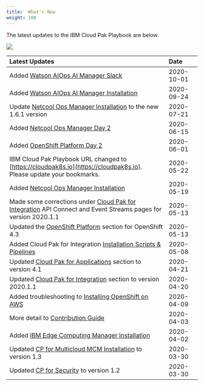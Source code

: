 ```yaml
---
title:  What's New
weight: 100
---
```


The latest updates to the IBM Cloud Pak 
Playbook are below.

![](/assets/playbook/Newspaper.jpg)

| Latest Updates | Date &nbsp; &nbsp; |
| :-------------- | :----------- |
| Added [Watson AIOps AI Manager Slack](/aiops/aimgr/slack/) | 2020-10-01 |
| Added [Watson AIOps AI Manager Installation](/aiops/aimgr/install/) | 2020-09-24 |
| Update [Netcool Ops Manager Installation](/mcm/cp4mcm_netcool_ops_manager) to the new 1.6.1 version | 2020-07-21 |
| Added [Netcool Ops Manager Day 2](/mcm/cp4mcm_nom_day2) | 2020-06-15 |
| Added [OpenShift Platform Day 2](/day2/Introduction) | 2020-06-01 |
| IBM Cloud Pak Playbook URL changed to [https://cloudpak8s.io](https://cloudpak8s.io). Please update your bookmarks. | 2020-05-22 |
| Added [Netcool Ops Manager Installation](../mcm/cp4mcm_netcool_ops_manager/) | 2020-05-19 |
| Made some corrections under [Cloud Pak for Integration](../integration/cp4i-introduction) API Connect and Event Streams pages for version 2020.1.1 | 2020-05-13 |
| Updated the [OpenShift Platform](../ocp/introduction) section for OpenShift 4.3 | 2020-05-13 |
| Added Cloud Pak for Integration [Installation Scripts & Pipelines](../integration/scripts) | 2020-05-08 |
| Updated [Cloud Pak for Applications](../apps/cp4a_overview/) section to version 4.1 | 2020-04-21 |
| Updated [Cloud Pak for Integration](../integration/cp4i-introduction/) section to version 2020.1.1 | 2020-04-20 |
| Added troubleshooting to [Installing OpenShift on AWS](../ocp/openshift4_aws/) | 2020-04-09 |
| More detail to [Contribution Guide](../contribute/) | 2020-04-03 |
| Added [IBM Edge Computing Manager Installation](../mcm/edge/) | 2020-04-02 |
| Updated [CP for Multicloud MCM Installation](../mcm/cp4mcm_mcm_install/) to version 1.3 | 2020-03-30 |
| Updated [CP for Security](../security/introduction/) to version 1.2 | 2020-03-30 |
